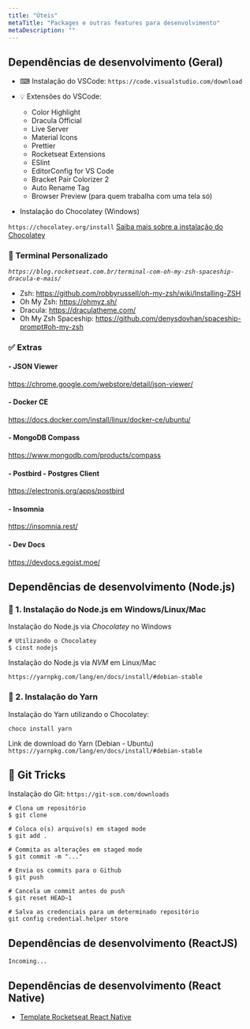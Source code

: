 ```yaml
---
title: "Úteis"
metaTitle: "Packages e outras features para desenvolvimento"
metaDescription: ""
---
```


## Dependências de desenvolvimento (Geral)

- ⌨ Instalação do VSCode:
`https://code.visualstudio.com/download`

- 💡 Extensões do VSCode:
  - Color Highlight
  - Dracula Official
  - Live Server
  - Material Icons
  - Prettier
  - Rocketseat Extensions
  - ESlint
  - EditorConfig for VS Code
  - Bracket Pair Colorizer 2
  - Auto Rename Tag
  - Browser Preview (para quem trabalha com uma tela só)

- Instalação do Chocolatey (Windows)

`https://chocolatey.org/install`
[Saiba mais sobre a instalação do Chocolatey](https://jcutrer.com/windows/install-chocolatey-choco-windows10)

### 🔎 Terminal Personalizado
*`https://blog.rocketseat.com.br/terminal-com-oh-my-zsh-spaceship-dracula-e-mais/`*

- Zsh: https://github.com/robbyrussell/oh-my-zsh/wiki/Installing-ZSH
- Oh My Zsh: https://ohmyz.sh/
- Dracula: https://draculatheme.com/
- Oh My Zsh Spaceship: https://github.com/denysdovhan/spaceship-prompt#oh-my-zsh

### ✅ Extras

#### - JSON Viewer
https://chrome.google.com/webstore/detail/json-viewer/

#### - Docker CE
https://docs.docker.com/install/linux/docker-ce/ubuntu/

#### - MongoDB Compass
https://www.mongodb.com/products/compass

#### - Postbird - Postgres Client
https://electronjs.org/apps/postbird

#### - Insomnia
https://insomnia.rest/

#### - Dev Docs
https://devdocs.egoist.moe/

## Dependências de desenvolvimento (Node.js)

### 🔩 1. Instalação do Node.js em Windows/Linux/Mac

Instalação do Node.js via *Chocolatey* no Windows

```shell
# Utilizando o Chocolatey
$ cinst nodejs
```

Instalação do Node.js via *NVM* em Linux/Mac

`https://yarnpkg.com/lang/en/docs/install/#debian-stable`

### 🔩 2. Instalação do Yarn

Instalação do Yarn utilizando o Chocolatey:

```shell
choco install yarn
```

Link de download do Yarn (Debian - Ubuntu)
`https://yarnpkg.com/lang/en/docs/install/#debian-stable`

## 🔑 Git Tricks

Instalação do Git: `https://git-scm.com/downloads`

```shell
# Clona um repositório
$ git clone

# Coloca o(s) arquivo(s) em staged mode
$ git add .

# Commita as alterações em staged mode
$ git commit -m "..."

# Envia os commits para o Github
$ git push

# Cancela um commit antes do push
$ git reset HEAD~1

# Salva as credenciais para um determinado repositório
git config credential.helper store
```

## Dependências de desenvolvimento (ReactJS)

`Incoming...`

## Dependências de desenvolvimento (React Native)

- [Template Rocketseat React Native](https://github.com/Rocketseat/react-native-template-rocketseat-basic)
